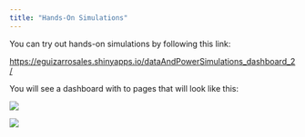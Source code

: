 ```yaml
---
title: "Hands-On Simulations"
---
```


You can try out hands-on simulations by following this link:

[https://eguizarrosales.shinyapps.io/dataAndPowerSimulations_dashboard_2/](https://eguizarrosales.shinyapps.io/dataAndPowerSimulations_dashboard_2/){target="_blank"}

You will see a dashboard with to pages that will look like this:

![](images/dashboard_page1.png){fig-align="center"}

![](images/dashboard_page2.png){fig-align="center"}
